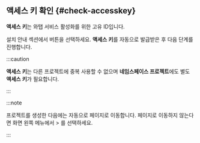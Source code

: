 ## 액세스 키 확인 {#check-accesskey}

**액세스 키**는 와탭 서비스 활성화를 위한 고유 ID입니다.  

설치 안내 섹션에서 <Cmdname sid="issue_project_access_key" className="uitext" /> 버튼을 선택하세요. **액세스 키**를 자동으로 발급받은 후 다음 단계를 진행합니다.

<InDoc product='kubernetes'>

:::caution

**액세스 키**는 다른 프로젝트에 중복 사용할 수 없으며 **네임스페이스 프로젝트**에도 별도 **액세스 키**가 필요합니다.

:::

</InDoc>

:::note

프로젝트를 생성한 다음에는 자동으로 <Cmdname sid="agent_installation" className="uitext" /> 페이지로 이동합니다. <Cmdname sid="agent_installation" className="uitext" /> 페이지로 이동하지 않는다면 화면 왼쪽 메뉴에서 <Cmdname sid="management" className="uitext" /> > <Cmdname sid="agent_installation" className="uitext" />를 선택하세요.

:::